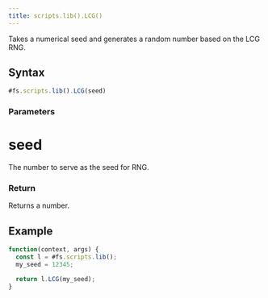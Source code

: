 ```yaml
---
title: scripts.lib().LCG()
---
```


Takes a numerical seed and generates a random number based on the LCG RNG.

## Syntax

```js
#fs.scripts.lib().LCG(seed)
```

### Parameters

# seed

The number to serve as the seed for RNG.

### Return

Returns a number.

## Example

```js
function(context, args) {
  const l = #fs.scripts.lib();
  my_seed = 12345;

  return l.LCG(my_seed);
}
```
